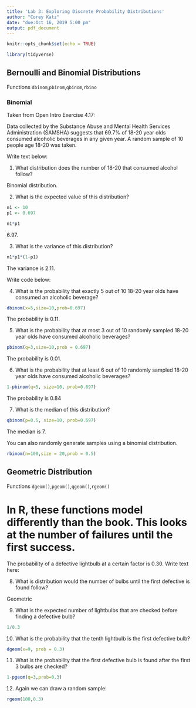 ```yaml
---
title: 'Lab 3: Exploring Discrete Probability Distributions'
author: "Corey Katz"
date: "due:Oct 16, 2019 5:00 pm"
output: pdf_document
---
```


```r
knitr::opts_chunk$set(echo = TRUE)
```

```r
library(tidyverse)
```



## Bernoulli and Binomial Distributions

Functions `dbinom`,`pbinom`,`qbinom`,`rbino`

### Binomial

Taken from Open Intro Exercise 4.17:

Data collected by the Substance Abuse and Mental Health Services Administration (SAMSHA) suggests that 69.7% of 18-20 year olds consumed alcoholic beverages in any given year. A random sample of 10 people age 18-20 was taken. 

Write text below:

1. What distribution does the number of 18-20 that consumed alcohol follow?

Binomial distribution.

2. What is the expected value of this distribution?

```r
n1 <- 10
p1 <- 0.697

n1*p1
```


6.97.

3. What is the variance of this distribution?

```r
n1*p1*(1-p1)
```

The variance is 2.11.

\newpage

Write code below:

4. What is the probability that exactly 5 out of 10 18-20 year olds have consumed an alcoholic beverage?

```r
dbinom(x=5,size=10,prob=0.697)
```

The probability is 0.11.

5. What is the probability that at most 3 out of 10 randomly sampled 18-20 year olds have consumed
alcoholic beverages?

```r
pbinom(q=3,size=10,prob = 0.697)
```

The probability is 0.01.

6. What is the probability that at least 6 out of 10 randomly sampled 18-20 year olds have consumed
alcoholic beverages?

```r
1-pbinom(q=5, size=10, prob=0.697)
```

The probability is 0.84

7. What is the median of this distribution?

```r
qbinom(p=0.5, size=10, prob=0.697)
```

The median is 7.

You can also randomly generate samples using a binomial distribution.

```r
rbinom(n=100,size = 20,prob = 0.5)
```


\newpage

## Geometric Distribution

Functions `dgeom()`,`pgeom()`,`qgeom()`,`rgeom()`

# In R, these functions model differently than the book. This looks at the number of failures until the first success.

The probability of a defective lightbulb at a certain factor is 0.30. 
Write text here:

8. What is distribution would the number of bulbs until the first defective is found follow?

Geometric


9. What is the expected number of lightbulbs that are checked before finding a defective bulb?

```r
1/0.3
```



10. What is the probability that the tenth lightbulb is the first defective bulb?

```r
dgeom(x=9, prob = 0.3)
```




11. What is the probability that the first defective bulb is found after the first 3 bulbs are checked?

```r
1-pgeom(q=3,prob=0.3)

```



12. Again we can draw a random sample:

```r
rgeom(100,0.3)
```

